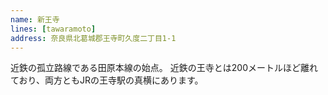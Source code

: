 ```yaml
---
name: 新王寺
lines: [tawaramoto]
address: 奈良県北葛城郡王寺町久度二丁目1-1
---
```



近鉄の孤立路線である田原本線の始点。
近鉄の<AutoStationLink slug="oji">王寺</AutoStationLink>とは200メートルほど離れており、両方ともJRの王寺駅の真横にあります。
